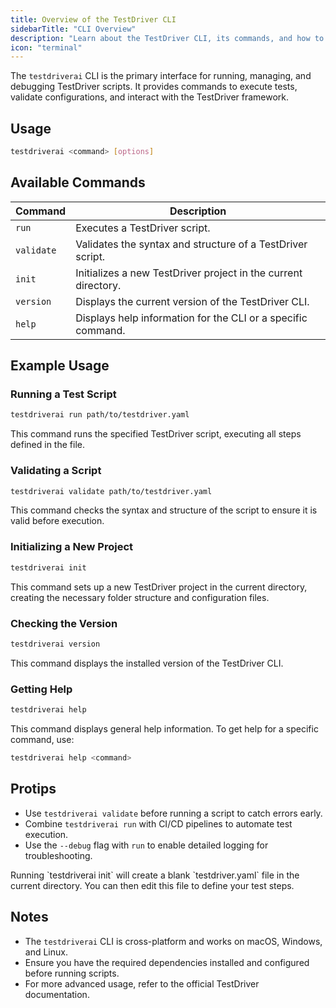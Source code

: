 ```yaml
---
title: Overview of the TestDriver CLI
sidebarTitle: "CLI Overview"
description: "Learn about the TestDriver CLI, its commands, and how to use it effectively."
icon: "terminal"
---
```


The `testdriverai` CLI is the primary interface for running, managing, and debugging TestDriver scripts. It provides commands to execute tests, validate configurations, and interact with the TestDriver framework.

## Usage
```bash
testdriverai <command> [options]
```

## Available Commands
| Command       | Description                                                                 |
|---------------|-----------------------------------------------------------------------------|
| `run`         | Executes a TestDriver script.                                           |
| `validate`    | Validates the syntax and structure of a TestDriver script.              |
| `init`        | Initializes a new TestDriver project in the current directory.          |
| `version`     | Displays the current version of the TestDriver CLI.                     |
| `help`        | Displays help information for the CLI or a specific command.               |

## Example Usage

### Running a Test Script
```bash
testdriverai run path/to/testdriver.yaml
```
This command runs the specified TestDriver script, executing all steps defined in the file.

### Validating a Script
```bash
testdriverai validate path/to/testdriver.yaml
```
This command checks the syntax and structure of the script to ensure it is valid before execution.

### Initializing a New Project
```bash
testdriverai init
```
This command sets up a new TestDriver project in the current directory, creating the necessary folder structure and configuration files.

### Checking the Version
```bash
testdriverai version
```
This command displays the installed version of the TestDriver CLI.

### Getting Help
```bash
testdriverai help
```
This command displays general help information. To get help for a specific command, use:
```bash
testdriverai help <command>
```

## Protips
- Use `testdriverai validate` before running a script to catch errors early.
- Combine `testdriverai run` with CI/CD pipelines to automate test execution.
- Use the `--debug` flag with `run` to enable detailed logging for troubleshooting.

<Info>
Running `testdriverai init` will create a blank `testdriver.yaml` file in the current directory. You can then edit this file to define your test steps. 
</Info>

## Notes
- The `testdriverai` CLI is cross-platform and works on macOS, Windows, and Linux.
- Ensure you have the required dependencies installed and configured before running scripts.
- For more advanced usage, refer to the official TestDriver documentation.
